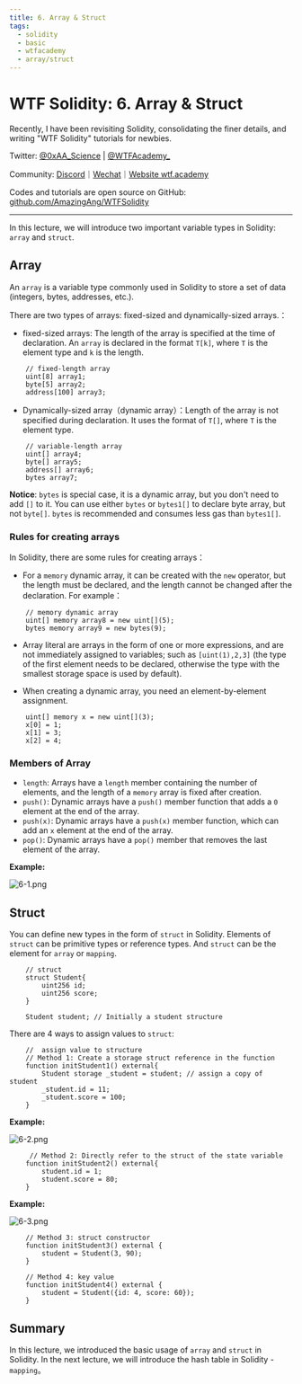 ```yaml
---
title: 6. Array & Struct
tags:
  - solidity
  - basic
  - wtfacademy
  - array/struct
---
```



# WTF Solidity: 6. Array & Struct

<QuizProgress courseId={SOLIDITY_COURSE_ID} lessonId={SOLIDITY_BASIC_LESSON_ID_6}></QuizProgress>

Recently, I have been revisiting Solidity, consolidating the finer details, and writing "WTF Solidity" tutorials for newbies. 

Twitter: [@0xAA_Science](https://twitter.com/0xAA_Science) | [@WTFAcademy_](https://twitter.com/WTFAcademy_)

Community: [Discord](https://discord.gg/5akcruXrsk)｜[Wechat](https://docs.google.com/forms/d/e/1FAIpQLSe4KGT8Sh6sJ7hedQRuIYirOoZK_85miz3dw7vA1-YjodgJ-A/viewform?usp=sf_link)｜[Website wtf.academy](https://wtf.academy)

Codes and tutorials are open source on GitHub: [github.com/AmazingAng/WTFSolidity](https://github.com/AmazingAng/WTFSolidity)


-----

In this lecture, we will introduce two important variable types in Solidity: `array` and `struct`.

## Array

An `array` is a variable type commonly used in Solidity to store a set of data (integers, bytes, addresses, etc.).

There are two types of arrays: fixed-sized and dynamically-sized arrays.：

- fixed-sized arrays: The length of the array is specified at the time of declaration. An `array` is declared in the format `T[k]`, where `T` is the element type and `k` is the length.

```solidity
    // fixed-length array
    uint[8] array1;
    byte[5] array2;
    address[100] array3;
```

- Dynamically-sized array（dynamic array）：Length of the array is not specified during declaration.  It uses the format of `T[]`, where `T` is the element type. 

```solidity
    // variable-length array
    uint[] array4;
    byte[] array5;
    address[] array6;
    bytes array7;
```

**Notice**: `bytes` is special case, it is a dynamic array, but you don't need to add `[]` to it. You can use either `bytes` or `bytes1[]` to declare byte array, but not `byte[]`. `bytes` is recommended and consumes less gas than `bytes1[]`.

### Rules for creating arrays

In Solidity, there are some rules for creating arrays：

- For a `memory` dynamic array, it can be created with the `new` operator, but the length must be declared, and the length cannot be changed after the declaration. For example：

```solidity
    // memory dynamic array
    uint[] memory array8 = new uint[](5);
    bytes memory array9 = new bytes(9);
```

- Array literal are arrays in the form of one or more expressions, and are not immediately assigned to variables; such as `[uint(1),2,3]` (the type of the first element needs to be declared, otherwise the type with the smallest storage space is used by default).

- When creating a dynamic array, you need an element-by-element assignment.

```solidity
    uint[] memory x = new uint[](3);
    x[0] = 1;
    x[1] = 3;
    x[2] = 4;
```

### Members of Array

- `length`: Arrays have a `length` member containing the number of elements, and the length of a `memory` array is fixed after creation.
- `push()`: Dynamic arrays have a `push()` member function that adds a `0` element at the end of the array.
- `push(x)`: Dynamic arrays have a `push(x)` member function, which can add an `x` element at the end of the array.
- `pop()`: Dynamic arrays have a `pop()` member that removes the last element of the array.

**Example:**

![6-1.png](./img/6-1.png)

## Struct

You can define new types in the form of `struct` in Solidity. Elements of `struct` can be primitive types or reference types. And `struct` can be the element for `array` or `mapping`.

```solidity
    // struct
    struct Student{
        uint256 id;
        uint256 score; 
    }

    Student student; // Initially a student structure
```

 There are 4 ways to assign values to `struct`:

```solidity
    //  assign value to structure
    // Method 1: Create a storage struct reference in the function
    function initStudent1() external{
        Student storage _student = student; // assign a copy of student
        _student.id = 11;
        _student.score = 100;
    }
```

**Example:**

![6-2.png](./img/6-2.png)

```solidity
     // Method 2: Directly refer to the struct of the state variable
    function initStudent2() external{
        student.id = 1;
        student.score = 80;
    }
```

**Example:**

![6-3.png](./img/6-3.png)

```solidity
    // Method 3: struct constructor
    function initStudent3() external {
        student = Student(3, 90);
    }
    
    // Method 4: key value
    function initStudent4() external {
        student = Student({id: 4, score: 60});
    }
```

## Summary

In this lecture, we introduced the basic usage of `array` and `struct` in Solidity. In the next lecture, we will introduce the hash table in Solidity - `mapping`。

<QuizForm  courseId={SOLIDITY_COURSE_ID} lessonId={SOLIDITY_BASIC_LESSON_ID_6}></QuizForm>
